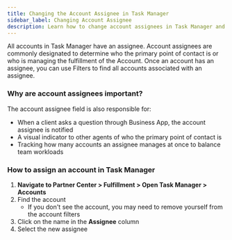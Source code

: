```yaml
---
title: Changing the Account Assignee in Task Manager
sidebar_label: Changing Account Assignee
description: Learn how to change account assignees in Task Manager and why they are important
---
```


All accounts in Task Manager have an assignee. Account assignees are commonly designated to determine who the primary point of contact is or who is managing the fulfillment of the Account. Once an account has an assignee, you can use Filters to find all accounts associated with an assignee.

### Why are account assignees important?

The account assignee field is also responsible for:

- When a client asks a question through Business App, the account assignee is notified
- A visual indicator to other agents of who the primary point of contact is
- Tracking how many accounts an assignee manages at once to balance team workloads

### How to assign an account in Task Manager

1. **Navigate to Partner Center > Fulfillment > Open Task Manager > Accounts**
2. Find the account 
   - If you don't see the account, you may need to remove yourself from the account filters
3. Click on the name in the **Assignee** column
4. Select the new assignee